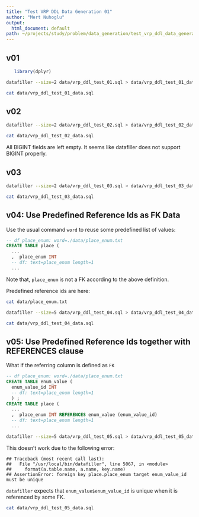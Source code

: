 ```yaml
---
title: "Test VRP DDL Data Generation 01"
author: "Mert Nuhoglu"
output:
  html_document: default
path: ~/projects/study/problem/data_generation/test_vrp_ddl_data_generation_01.Rmd
---
```


## v01

```r
   library(dplyr)
```

``` bash
datafiller --size=2 data/vrp_ddl_test_01.sql > data/vrp_ddl_test_01_data.sql
``` 

``` bash
cat data/vrp_ddl_test_01_data.sql
``` 

## v02

``` bash
datafiller --size=2 data/vrp_ddl_test_02.sql > data/vrp_ddl_test_02_data.sql
``` 

``` bash
cat data/vrp_ddl_test_02_data.sql
``` 

All BIGINT fields are left empty. It seems like datafiller does not support BIGINT properly.

## v03

``` bash
datafiller --size=2 data/vrp_ddl_test_03.sql > data/vrp_ddl_test_03_data.sql
``` 

``` bash
cat data/vrp_ddl_test_03_data.sql
``` 

## v04: Use Predefined Reference Ids as FK Data

Use the usual command `word` to reuse some predefined list of values:

``` sql
-- df place_enum: word=./data/place_enum.txt
CREATE TABLE place (
  ...
  ,  place_enum INT
  -- df: text=place_enum length=1 
  ...
```

Note that, `place_enum` is not a FK according to the above definition.

Predefined reference ids are here:

``` bash
cat data/place_enum.txt
``` 

``` bash
datafiller --size=5 data/vrp_ddl_test_04.sql > data/vrp_ddl_test_04_data.sql
``` 

``` bash
cat data/vrp_ddl_test_04_data.sql
``` 

## v05: Use Predefined Reference Ids together with REFERENCES clause

What if the referring column is defined as `FK`

``` sql
-- df place_enum: word=./data/place_enum.txt
CREATE TABLE enum_value (
  enum_value_id INT 
  -- df: text=place_enum length=1 
  ) ;
CREATE TABLE place (
  ...
  ,  place_enum INT REFERENCES enum_value (enum_value_id)
  -- df: text=place_enum length=1 
  ...
```

``` bash
datafiller --size=5 data/vrp_ddl_test_05.sql > data/vrp_ddl_test_05_data.sql
``` 

This doesn't work due to the following error:

``` 
## Traceback (most recent call last):
##   File "/usr/local/bin/datafiller", line 5067, in <module>
##     format(a.table.name, a.name, key.name)
## AssertionError: foreign key place.place_enum target enum_value_id must be unique
``` 

`datafiller` expects that `enum_value$enum_value_id` is unique when it is referenced by some FK.

``` bash
cat data/vrp_ddl_test_05_data.sql
``` 





